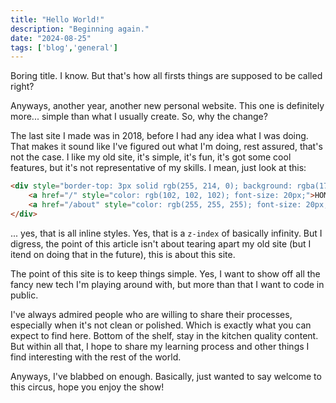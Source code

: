 ```yaml
---
title: "Hello World!"
description: "Beginning again."
date: "2024-08-25"
tags: ['blog','general']
---
```


Boring title. I know. But that's how all firsts things are supposed to be called right?

Anyways, another year, another new personal website. This one is definitely more... simple than what I usually create. So, why the change? 

The last site I made was in 2018, before I had any idea what I was doing. That makes it sound like I've figured out what I'm doing, rest assured, that's not the case. I like my old site, it's simple, it's fun, it's got some cool features, but it's not representative of my skills. I mean, just look at this:

```html
<div style="border-top: 3px solid rgb(255, 214, 0); background: rgba(17, 17, 17, 0.1); backdrop-filter: blur(100px); display: flex;">
    <a href="/" style="color: rgb(102, 102, 102); font-size: 20px;">HOME</a>
    <a href="/about" style="color: rgb(255, 255, 255); font-size: 20px;">ABOUT ME</a>
</div>
```

... yes, that is all inline styles. Yes, that is a `z-index` of basically infinity. But I digress, the point of this article isn't about tearing apart my old site (but I itend on doing that in the future), this is about this site. 

The point of this site is to keep things simple. Yes, I want to show off all the fancy new tech I'm playing around with, but more than that I want to code in public. 

I've always admired people who are willing to share their processes, especially when it's not clean or polished. Which is exactly what you can expect to find here. Bottom of the shelf, stay in the kitchen quality content. But within all that, I hope to share my learning process and other things I find interesting with the rest of the world. 

Anyways, I've blabbed on enough. Basically, just wanted to say welcome to this circus, hope you enjoy the show!
